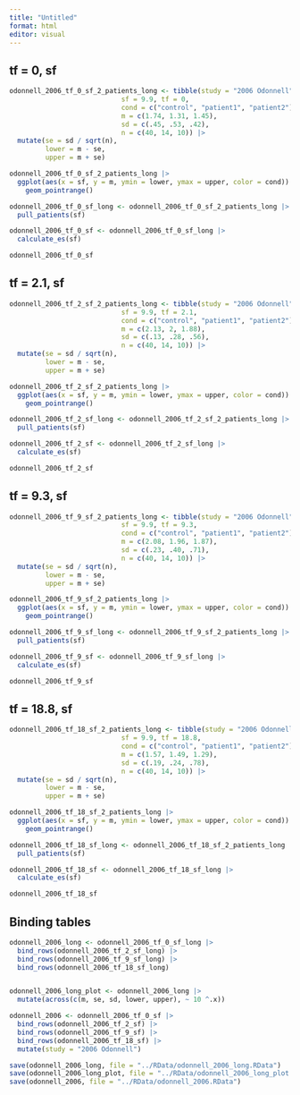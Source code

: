 ```yaml
---
title: "Untitled"
format: html
editor: visual
---
```


## tf = 0, sf

```r
odonnell_2006_tf_0_sf_2_patients_long <- tibble(study = "2006 Odonnell", 
                            sf = 9.9, tf = 0, 
                            cond = c("control", "patient1", "patient2"), 
                            m = c(1.74, 1.31, 1.45), 
                            sd = c(.45, .53, .42), 
                            n = c(40, 14, 10)) |> 
  mutate(se = sd / sqrt(n), 
         lower = m - se, 
         upper = m + se) 

odonnell_2006_tf_0_sf_2_patients_long |>
  ggplot(aes(x = sf, y = m, ymin = lower, ymax = upper, color = cond)) +
    geom_pointrange() 
```

```r
odonnell_2006_tf_0_sf_long <- odonnell_2006_tf_0_sf_2_patients_long |> 
  pull_patients(sf)
```

```r
odonnell_2006_tf_0_sf <- odonnell_2006_tf_0_sf_long |> 
  calculate_es(sf)

odonnell_2006_tf_0_sf
```

## tf = 2.1, sf

```r
odonnell_2006_tf_2_sf_2_patients_long <- tibble(study = "2006 Odonnell", 
                            sf = 9.9, tf = 2.1, 
                            cond = c("control", "patient1", "patient2"), 
                            m = c(2.13, 2, 1.88), 
                            sd = c(.13, .28, .56), 
                            n = c(40, 14, 10)) |> 
  mutate(se = sd / sqrt(n), 
         lower = m - se, 
         upper = m + se) 

odonnell_2006_tf_2_sf_2_patients_long |>
  ggplot(aes(x = sf, y = m, ymin = lower, ymax = upper, color = cond)) +
    geom_pointrange() 
```

```r
odonnell_2006_tf_2_sf_long <- odonnell_2006_tf_2_sf_2_patients_long |> 
  pull_patients(sf)
```

```r
odonnell_2006_tf_2_sf <- odonnell_2006_tf_2_sf_long |> 
  calculate_es(sf)

odonnell_2006_tf_2_sf
```

## tf = 9.3, sf

```r
odonnell_2006_tf_9_sf_2_patients_long <- tibble(study = "2006 Odonnell", 
                            sf = 9.9, tf = 9.3, 
                            cond = c("control", "patient1", "patient2"), 
                            m = c(2.08, 1.96, 1.87), 
                            sd = c(.23, .40, .71), 
                            n = c(40, 14, 10)) |> 
  mutate(se = sd / sqrt(n), 
         lower = m - se, 
         upper = m + se) 

odonnell_2006_tf_9_sf_2_patients_long |>
  ggplot(aes(x = sf, y = m, ymin = lower, ymax = upper, color = cond)) +
    geom_pointrange() 
```

```r
odonnell_2006_tf_9_sf_long <- odonnell_2006_tf_9_sf_2_patients_long |> 
  pull_patients(sf)
```

```r
odonnell_2006_tf_9_sf <- odonnell_2006_tf_9_sf_long |> 
  calculate_es(sf)

odonnell_2006_tf_9_sf
```

## tf = 18.8, sf

```r
odonnell_2006_tf_18_sf_2_patients_long <- tibble(study = "2006 Odonnell", 
                            sf = 9.9, tf = 18.8, 
                            cond = c("control", "patient1", "patient2"), 
                            m = c(1.57, 1.49, 1.29), 
                            sd = c(.19, .24, .78), 
                            n = c(40, 14, 10)) |> 
  mutate(se = sd / sqrt(n), 
         lower = m - se, 
         upper = m + se) 

odonnell_2006_tf_18_sf_2_patients_long |>
  ggplot(aes(x = sf, y = m, ymin = lower, ymax = upper, color = cond)) +
    geom_pointrange() 
```

```r
odonnell_2006_tf_18_sf_long <- odonnell_2006_tf_18_sf_2_patients_long |> 
  pull_patients(sf)
```

```r
odonnell_2006_tf_18_sf <- odonnell_2006_tf_18_sf_long |> 
  calculate_es(sf)

odonnell_2006_tf_18_sf
```

## Binding tables

```r
odonnell_2006_long <- odonnell_2006_tf_0_sf_long |> 
  bind_rows(odonnell_2006_tf_2_sf_long) |> 
  bind_rows(odonnell_2006_tf_9_sf_long) |> 
  bind_rows(odonnell_2006_tf_18_sf_long) 


odonnell_2006_long_plot <- odonnell_2006_long |> 
  mutate(across(c(m, se, sd, lower, upper), ~ 10 ^.x))
```

```r
odonnell_2006 <- odonnell_2006_tf_0_sf |> 
  bind_rows(odonnell_2006_tf_2_sf) |>
  bind_rows(odonnell_2006_tf_9_sf) |> 
  bind_rows(odonnell_2006_tf_18_sf) |> 
  mutate(study = "2006 Odonnell")
```

```r
save(odonnell_2006_long, file = "../RData/odonnell_2006_long.RData")
save(odonnell_2006_long_plot, file = "../RData/odonnell_2006_long_plot.RData")
save(odonnell_2006, file = "../RData/odonnell_2006.RData")
```
